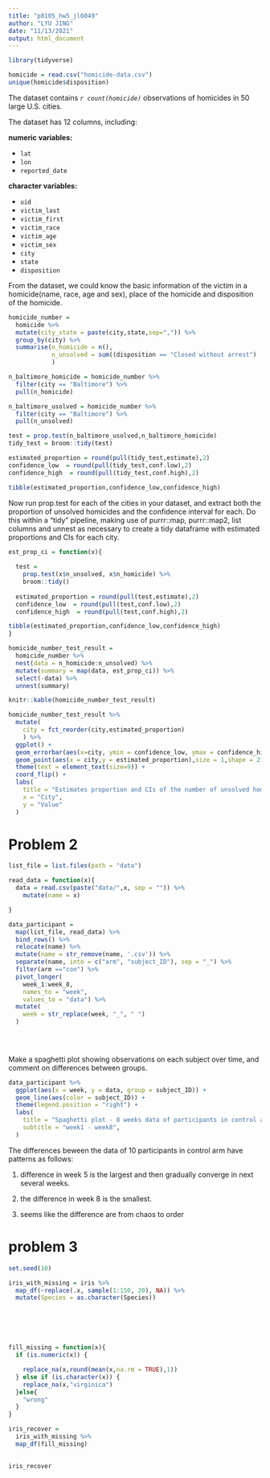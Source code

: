 ```yaml
---
title: "p8105_hw5_jl6049"
author: "LYU JING"
date: "11/13/2021"
output: html_document
---
```



```r
library(tidyverse)

```


```r
homicide = read.csv("homicide-data.csv")
unique(homicide$disposition)

```
The dataset contains *`r count(homicide)`* observations of homicides in 50 large U.S. cities.

The dataset has 12 columns, including:

**numeric variables:**

* `lat`
* `lon`
* `reported_date`


**character variables:**

* `uid`
* `victim_last`
* `victim_first`
* `victim_race`
* `victim_age`
* `victim_sex`
* `city`
* `state`
* `disposition`

From the dataset, we could know the basic information of the victim in a homicide(name, race, age and sex), place of the homicide and disposition of the homicide.

```r
homicide_number =
  homicide %>% 
  mutate(city_state = paste(city,state,sep=",")) %>% 
  group_by(city) %>% 
  summarise(n_homicide = n(),
            n_unsolved = sum((disposition == "Closed without arrest") | (disposition == "Open/No arrest"))
            )

n_baltimore_homicide = homicide_number %>% 
  filter(city == "Baltimore") %>% 
  pull(n_homicide)

n_baltimore_usolved = homicide_number %>% 
  filter(city == "Baltimore") %>% 
  pull(n_unsolved)

test = prop.test(n_baltimore_usolved,n_baltimore_homicide)
tidy_test = broom::tidy(test)

estimated_proportion = round(pull(tidy_test,estimate),2)
confidence_low  = round(pull(tidy_test,conf.low),2)
confidence_high  = round(pull(tidy_test,conf.high),2)

tibble(estimated_proportion,confidence_low,confidence_high)
```

Now run prop.test for each of the cities in your dataset, and extract both the proportion of unsolved homicides and the confidence interval for each. Do this within a “tidy” pipeline, making use of purrr::map, purrr::map2, list columns and unnest as necessary to create a tidy dataframe with estimated proportions and CIs for each city.

```r




est_prop_ci = function(x){
  
  test = 
    prop.test(x$n_unsolved, x$n_homicide) %>% 
    broom::tidy()
  
  estimated_proportion = round(pull(test,estimate),2)
  confidence_low  = round(pull(test,conf.low),2)
  confidence_high  = round(pull(test,conf.high),2)

tibble(estimated_proportion,confidence_low,confidence_high)
}

homicide_number_test_result =
  homicide_number %>% 
  nest(data = n_homicide:n_unsolved) %>% 
  mutate(summary = map(data, est_prop_ci)) %>% 
  select(-data) %>% 
  unnest(summary)

knitr::kable(homicide_number_test_result)


```

```r
homicide_number_test_result %>% 
  mutate(
    city = fct_reorder(city,estimated_proportion)
    ) %>%
  ggplot() + 
  geom_errorbar(aes(x=city, ymin = confidence_low, ymax = confidence_high), width = 0.2, size=1, color = "blue") + 
  geom_point(aes(x = city,y = estimated_proportion),size = 1,shape = 21,fill = "white") +
  theme(text = element_text(size=9)) +
  coord_flip() +
  labs(
    title = "Estimates proportion and CIs of the number of unsolved homicides for each city",
    x = "City",
    y = "Value"
  )
```
# Problem 2

```r
list_file = list.files(path = "data")

read_data = function(x){
  data = read.csv(paste("data/",x, sep = "")) %>% 
    mutate(name = x)

}

data_participant = 
  map(list_file, read_data) %>% 
  bind_rows() %>% 
  relocate(name) %>% 
  mutate(name = str_remove(name, '.csv')) %>% 
  separate(name, into = c("arm", "subject_ID"), sep = "_") %>% 
  filter(arm =="con") %>% 
  pivot_longer(
    week_1:week_8,
    names_to = "week", 
    values_to = "data") %>% 
  mutate(
    week = str_replace(week, "_", " ")
  )
  

  
```
Make a spaghetti plot showing observations on each subject over time, and comment on differences between groups.

```r
data_participant %>% 
  ggplot(aes(x = week, y = data, group = subject_ID)) + 
  geom_line(aes(color = subject_ID)) + 
  theme(legend.position = "right") + 
  labs(
    title = "Spaghetti plot - 8 weeks data of participants in control arm",
    subtitle = "week1 - week8",
  )
```
The differences beween the data of 10 participants in control arm have patterns as follows:

1. difference in week 5 is the largest and then gradually converge in next several weeks. 

2. the difference in week 8 is the smallest.

3. seems like the difference are from chaos to order


# problem 3

```r


set.seed(10)

iris_with_missing = iris %>% 
  map_df(~replace(.x, sample(1:150, 20), NA)) %>%
  mutate(Species = as.character(Species))






fill_missing = function(x){
  if (is.numeric(x)) {

    replace_na(x,round(mean(x,na.rm = TRUE),1))
  } else if (is.character(x)) {
    replace_na(x,"virginica")
  }else{
    "wrong"
  }
}

iris_recover = 
  iris_with_missing %>% 
  map_df(fill_missing)
  

iris_recover
```

